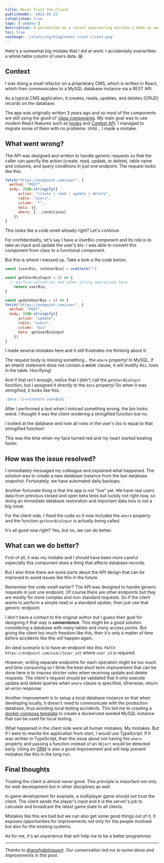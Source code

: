 ```yaml
---
title: Never Trust the Client
publishedAt: '2021-05-22'
isPublished: true
tags: ['webdev']
description: A postmortem on a recent engineering mistake I made at work
toc: true
seoImage: '/static/og/blog/never-trust-client.png'
---
```


Here's a somewhat big mistake that I did at work: I accidentally overwritten a whole table column of users data. 😱

## Context

I was doing a small refactor on a proprietary CMS, which is written in React, which then communicates to a MySQL database instance via a REST API.

As a typical CMS application, it creates, reads, updates, and deletes (CRUD) records on the database.

The app was originally written 3 years ago and so most of the components are still using the good ol' [class components](https://reactjs.org/docs/components-and-props.html#function-and-class-components). My main goal was to use modern React features such as [hooks](https://reactjs.org/docs/hooks-intro.html) and [Context API](https://reactjs.org/docs/context.html). I managed to migrate some of them with no problems. Until… I made a mistake.

## What went wrong?

The API was designed and written to handle generic requests so that the caller can specify the action (create, read, update, or delete), table name and columns, and query conditions in just one endpoint. The request looks like this:

```js
fetch("https://endpoint.com/user", {
  method: "POST",
  body: JSON.stringify({
	  action: "create | read | update | delete",
	  table: "users",
	  column: "*",
	  data: {},
	  where: {...conditions}
	})
}
```

This looks like a code smell already right? Let's continue.

For confidentiality, let's say I have a UserBio component and its role is to take an input and update the user's bio. I was able to convert this component from class to a functional component.

But this is where I messed up. Take a look a the code below:

```js
const [userBio, setUserBio] = useState("")

const getUserBioInput = () => {
  // perform validation and other string operations here
	return userBio;
}

const updateUserBio = () => {
fetch("https://endpoint.com/user", {
  method: "POST",
  body: JSON.stringify({
	  action: "update",
	  table: "users",
	  column: "bio"
	  data: getUserBioInput
	})
}
```

I made several mistakes here and it still frustrates me thinking about it.

The request body is missing something… the `where` property! In MySQL, if an `UPDATE` statement does not contain a `WHERE` clause, it will modify ALL rows in the table. Horrifying!

And if that isn't enough, notice that I didn't call the `getUserBioInput` function, but I assigned it directly to the `data` property! So when it was stringified, it looks like this:

```js
'data:`()=>{return userBio}`'
```

After I performed a test when I noticed something wrong, the bio looks weird. I thought it was the client rendering a stringified function but no.

I looked at the database and now all rows in the user's bio is equal to that stringified function!

This was the time when my face turned red and my heart started beating faster.

## How was the issue resolved?

I immediately messaged my colleague and explained what happened. The solution was to create a new database instance from the last database snapshot. Fortunately, we have automated daily backups.

Another fortunate thing is that the app is not "live" yet. We have real users data from previous closed and open beta tests but luckily not right now, so doing an immediate database restoration and important data loss is not a big issue.

For the client side, I fixed the code so it now includes the `where` property and the function `getUserBioInput` is actually being called.

It's all good now right? Yes, but no, we can do better.

## What can we do better?

First of all, it was my mistake and I should have been more careful especially this component does a thing that affects database records.

But I also think there are some parts about the API design that can be improved to avoid issues like this in the future.

Remember the code smell earlier? The API was designed to handle generic requests in just one endpoint. Of course there are other endpoints but they are mostly for more complex and non-standard requests. So if the client wants to perform a simple read or a standard update, then just use that generic endpoint.

I don't have a contact to the original author but I guess their goal for designing it that way is **_convenience_**. This might be a good solution considering a database with many tables and many access points. But giving the client too much freedom like this, then it's only a matter of time before accidents like this will happen again.

An ideal scenario is to have an endpoint like this: `PATCH https://endpoint.com/user/{user_id}` where `user_id` is required.

However, writing separate endpoints for each operation might be too much and time consuming so I think the best short term improvement that can be done here is to impose stricter rules when receiving update and delete requests. The client's request should be validated that it only execute update and delete queries when `where` clause is specified, otherwise, return an error response.

Another improvement is to setup a local database instance so that when developing locally, it doesn't need to communicate with the production database, thus avoiding local testing accidents. This led me to creating a [docker compose template](https://github.com/jeffjadulco/seeded-mysql-docker-compose) to create a dockerized seeded MySQL instance that can be used for local testing.

What happened in the client side were all human mistakes. My mistakes. But if I were to rewrite the application from start, I would use TypeScript. If it was written in TypeScript, then the issue about not having the `where` property and passing a function instead of an `Object` would be detected early. Using an [ORM](https://en.wikipedia.org/wiki/Object%E2%80%93relational_mapping) is also a good improvement and will help prevent mistakes like this in the long run.

## Final thoughts

Trusting the client is almost never good. This principle is important not only for web development but in other disciplines as well.

In game development for example, a multiplayer game should not trust the client. The client sends the player's input and it is the server's job to calculate and broadcast the latest game state to all clients.

Mistakes like this are bad but we can also get some good things out of it. It exposes opportunities for improvements not only for the people involved but also for the existing systems.

As for me, it's an experience that will help me to be a better programmer.

---

_Thanks to [@goofydelinquent](https://twitter.com/goofydelinquent/). Our conversation led me to some ideas and improvements in this post._
